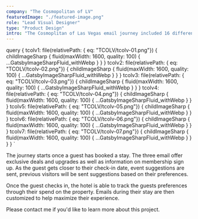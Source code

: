 ```yaml
---
company: "The Cosmopolitan of LV"
featuredImage: "./featured-image.png"
role: "Lead Visual Designer"
type: "Product Design"
intro: "The Cosmoplitan of Las Vegas email journey included 16 different touchpoints with a customized AEM email manager automating the entire process. The designs utilized a modular design system - integrating with Adobe's Asset Manager, customers never receive the same email twice." 
---
```


  query {
    tcolv1: file(relativePath: { eq: "TCOLV/tcolv-01.png"}) {
      childImageSharp {
        fluid(maxWidth: 1600, quality: 100) {
          ...GatsbyImageSharpFluid_withWebp
        }
      }
    }
    tcolv2: file(relativePath: { eq: "TCOLV/tcolv-02.png"}) {
      childImageSharp {
        fluid(maxWidth: 1600, quality: 100) {
          ...GatsbyImageSharpFluid_withWebp
        }
      }
    }
    tcolv3: file(relativePath: { eq: "TCOLV/tcolv-03.png"}) {
      childImageSharp {
        fluid(maxWidth: 1600, quality: 100) {
          ...GatsbyImageSharpFluid_withWebp
        }
      }
    }
    tcolv4: file(relativePath: { eq: "TCOLV/tcolv-04.png"}) {
      childImageSharp {
        fluid(maxWidth: 1600, quality: 100) {
          ...GatsbyImageSharpFluid_withWebp
        }
      }
    }
    tcolv5: file(relativePath: { eq: "TCOLV/tcolv-05.png"}) {
      childImageSharp {
        fluid(maxWidth: 1600, quality: 100) {
          ...GatsbyImageSharpFluid_withWebp
        }
      }
    }
    tcolv6: file(relativePath: { eq: "TCOLV/tcolv-06.png"}) {
      childImageSharp {
        fluid(maxWidth: 1600, quality: 100) {
          ...GatsbyImageSharpFluid_withWebp
        }
      }
    }
    tcolv7: file(relativePath: { eq: "TCOLV/tcolv-07.png"}) {
      childImageSharp {
        fluid(maxWidth: 1600, quality: 100) {
          ...GatsbyImageSharpFluid_withWebp
        }
      }
    }
  }
`

<GridTwo>

<ImageContainer classes="large" fluid={props.data.tcolv1.childImageSharp.fluid} />

<p class="small space-me right blog-text">The journey starts once a guest has booked a stay. The three email offer exclusive deals and upgrades as well as information on membership sign up. As the guest gets closer to their check-in date, event suggestions are sent, previous visitors will be sent suggestions based on their preferences.</p>

<ImageContainer classes="small right" fluid={props.data.tcolv2.childImageSharp.fluid} />

<ImageContainer classes="small" fluid={props.data.tcolv3.childImageSharp.fluid} />

<ImageContainer classes="small" fluid={props.data.tcolv4.childImageSharp.fluid} />

<ImageContainer classes="large" fluid={props.data.tcolv5.childImageSharp.fluid} />

<p class="small space-me right blog-text">Once the guest checks in, the hotel is able to track the guests preferences through their spend on the property. Emails during their stay are then customized to help maximize their experience.</p>

<ImageContainer classes="small" fluid={props.data.tcolv6.childImageSharp.fluid} />

<ImageContainer classes="small" fluid={props.data.tcolv7.childImageSharp.fluid} />

<p class="small right blog-text">Please contact me if you'd like to learn more about this project.</p>

</GridTwo>